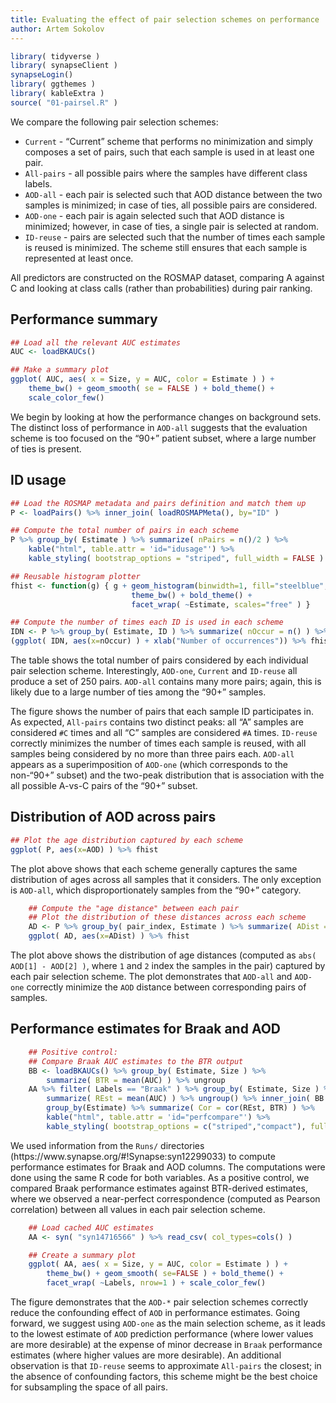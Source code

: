 ```yaml
---
title: Evaluating the effect of pair selection schemes on performance
author: Artem Sokolov
---
```


```r
library( tidyverse )
library( synapseClient )
synapseLogin()
library( ggthemes )
library( kableExtra )
source( "01-pairsel.R" )
```

<style>
table#idusage {float: right;}
</style>

We compare the following pair selection schemes:

* `Current` - "Current" scheme that performs no minimization and simply composes a set of pairs, such that each sample is used in at least one pair.
* `All-pairs` - all possible pairs where the samples have different class labels.
* `AOD-all` - each pair is selected such that AOD distance between the two samples is minimized; in case of ties, all possible pairs are considered.
* `AOD-one` - each pair is again selected such that AOD distance is minimized; however, in case of ties, a single pair is selected at random.
* `ID-reuse` - pairs are selected such that the number of times each sample is reused is minimized. The scheme still ensures that each sample is represented at least once.

All predictors are constructed on the ROSMAP dataset, comparing A against C and looking at class calls (rather than probabilities) during pair ranking.

## Performance summary

```r
## Load all the relevant AUC estimates
AUC <- loadBKAUCs()

## Make a summary plot
ggplot( AUC, aes( x = Size, y = AUC, color = Estimate ) ) +
    theme_bw() + geom_smooth( se = FALSE ) + bold_theme() +
    scale_color_few()
```

We begin by looking at how the performance changes on background sets. The distinct loss of performance in `AOD-all` suggests that the evaluation scheme is too focused on the "90+" patient subset, where a large number of ties is present.

## ID usage

```r
## Load the ROSMAP metadata and pairs definition and match them up
P <- loadPairs() %>% inner_join( loadROSMAPMeta(), by="ID" )

## Compute the total number of pairs in each scheme
P %>% group_by( Estimate ) %>% summarize( nPairs = n()/2 ) %>%
    kable("html", table.attr = 'id="idusage"') %>%
    kable_styling( bootstrap_options = "striped", full_width = FALSE )
```

```r
## Reusable histogram plotter
fhist <- function(g) { g + geom_histogram(binwidth=1, fill="steelblue", alpha=0.75) +
                           theme_bw() + bold_theme() +
                           facet_wrap( ~Estimate, scales="free" ) }

## Compute the number of times each ID is used in each scheme
IDN <- P %>% group_by( Estimate, ID ) %>% summarize( nOccur = n() ) %>% ungroup
(ggplot( IDN, aes(x=nOccur) ) + xlab("Number of occurrences")) %>% fhist
```

The table shows the total number of pairs considered by each individual pair selection scheme. Interestingly, `AOD-one`, `Current` and `ID-reuse` all produce a set of 250 pairs. `AOD-all` contains many more pairs; again, this is likely due to a large number of ties among the "90+" samples.

The figure shows the number of pairs that each sample ID participates in. As expected, `All-pairs` contains two distinct peaks: all "A" samples are considered `#C` times and all "C" samples are considered `#A` times. `ID-reuse` correctly minimizes the number of times each sample is reused, with all samples being considered by no more than three pairs each. `AOD-all` appears as a superimposition of `AOD-one` (which corresponds to the non-"90+" subset) and the two-peak distribution that is association with the all possible A-vs-C pairs of the "90+" subset.

## Distribution of AOD across pairs

```r
## Plot the age distribution captured by each scheme
ggplot( P, aes(x=AOD) ) %>% fhist
```

The plot above shows that each scheme generally captures the same distribution of ages across all samples that it considers. The only exception is `AOD-all`, which disproportionately samples from the "90+" category.

```r
    ## Compute the "age distance" between each pair
    ## Plot the distribution of these distances across each scheme
    AD <- P %>% group_by( pair_index, Estimate ) %>% summarize( ADist = abs(AOD[1]-AOD[2]) )
    ggplot( AD, aes(x=ADist) ) %>% fhist
```

The plot above shows the distribution of age distances (computed as `abs( AOD[1] - AOD[2] )`, where `1` and `2` index the samples in the pair) captured by each pair selection scheme. The plot demonstrates that `AOD-all` and `AOD-one` correctly minimize the `AOD` distance between corresponding pairs of samples.

## Performance estimates for Braak and AOD

```r
    ## Positive control:
    ## Compare Braak AUC estimates to the BTR output
    BB <- loadBKAUCs() %>% group_by( Estimate, Size ) %>%
        summarize( BTR = mean(AUC) ) %>% ungroup
    AA %>% filter( Labels == "Braak" ) %>% group_by( Estimate, Size ) %>%
        summarize( REst = mean(AUC) ) %>% ungroup() %>% inner_join( BB ) %>%
        group_by(Estimate) %>% summarize( Cor = cor(REst, BTR) ) %>%
        kable("html", table.attr = 'id="perfcompare"') %>%
        kable_styling( bootstrap_options = c("striped","compact"), full_width = FALSE )
```

We used information from the `Runs/` directories (https://www.synapse.org/#!Synapse:syn12299033) to compute performance estimates for Braak and AOD columns. The computations were done using the same R code for both variables. As a positive control, we compared Braak performance estimates against BTR-derived estimates, where we observed a near-perfect correspondence (computed as Pearson correlation) between all values in each pair selection scheme.

```r
    ## Load cached AUC estimates
    AA <- syn( "syn14716566" ) %>% read_csv( col_types=cols() )

    ## Create a summary plot
    ggplot( AA, aes( x = Size, y = AUC, color = Estimate ) ) +
        theme_bw() + geom_smooth( se=FALSE ) + bold_theme() +
        facet_wrap( ~Labels, nrow=1 ) + scale_color_few()
```

The figure demonstrates that the `AOD-*` pair selection schemes correctly reduce the confounding effect of `AOD` in performance estimates. Going forward, we suggest using `AOD-one` as the main selection scheme, as it leads to the lowest estimate of `AOD` prediction performance (where lower values are more desirable) at the expense of minor decrease in `Braak` performance estimates (where higher values are more desirable). An additional observation is that `ID-reuse` seems to approximate `All-pairs` the closest; in the absence of confounding factors, this scheme might be the best choice for subsampling the space of all pairs.

